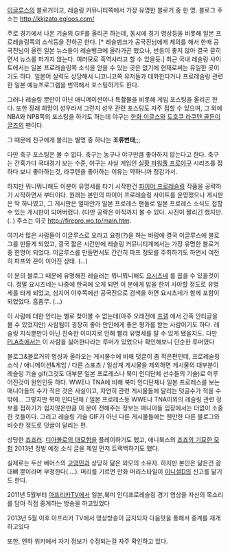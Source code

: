 [[이글루스]]의 블로거이고, 레슬링 커뮤니티쪽에서 가장 유명한 블로거 중 한 명.
블로그 주소는 [[http://kkjzato.egloos.com/]]

주로 경기에서 나온 기술의 GIF를 올리곤 하는데, 동시에 경기 영상등을 비롯해 일본 프로레슬링쪽의 소식등을 전하곤 한다. [* 레슬뱅크가 공국진님에게 제의를 해서 한때 공국진님이 올린 일본 뉴스들이 레슬뱅크에 올라가곤 했으나, 반응이 좋지 않아 결국 묻히면서 뉴스를 퍼가지 않는다. 여러모로 흑역사라고 할 수 있을듯.] 최근 국내 레슬링 사이트에서는 일본 프로레슬링쪽 소식을 얻을 수 있는 곳은 없기에 현재로써는 유일한 곳이기도 하다. 일본어 실력도 상당해서 니코니코쪽 유저들과 대화한다거나 프로레슬링 관련한 일본 예능프로그램을 번역해서 포스팅하기도 한다.

그러나 레슬링 뿐만이 아닌 애니메이션이나 특촬물을 비롯해 게임 포스팅을 올리곤 한다. 또한 장래 희망이 성우라서 그런지 성우 관련 포스팅도 자주 접할 수 있으며, 그 외에 NBA와 NPB쪽의 포스팅을 하기도 하는데 야구는 [[한화 이글스]]와 [[도호쿠 라쿠텐 골든이글즈]]의 팬이다.

그 때문에 친구에게 불리는 별명 중 하나는 '''조류변태''';;;

다만 축구 포스팅은 볼 수 없다. 축구는 농구나 야구만큼 좋아하지 않는다고 한다.
축구는 간혹가다 국대경기 보는 수준, 야구는 사실 게임인 [[실황 파워풀 프로야구]] 시리즈를 접하다 보니 좋아하는것, 라쿠텐을 좋아하는 이유는 약하니까 정감가서.

하지만 뭐니뭐니해도 이분이 유명세를 타기 시작한건 [[파이어 프로레슬링]] 작품을 공략하기 시작하면서 부터이다. 원래는 본인의 파이어 프로레슬링 사이트를 운영했으나 게시판은 딱 하나였고, 그 게시판은 얼마안가 일본 프로레스 팬들로 일본 프로레스 소식도 접할 수 있는 게시판이 되어버렸다. (다만 공략은 아직까지 볼 수 있다. 사진이 짤리긴 했지만.(..) 주소는 이곳 [[http://firepro.wo.to/main.htm]].

여기서 많은 사람들이 이글루스로 오라고 요청(?)을 하는 바람에 결국 이글루스에 블로그를 만들게 되었고, 결국 짧은 시간만에 레슬링 커뮤니티계에서는 가장 유명한 블로거 중 한명이 되었다. 이글루스를 만들면서도 간간히 파프 정모를 주최하기도 하면서 여전히 파프와 끈이 이어진 상태. (...)

이 분의 블로그 때문에 유명해진 레슬러는 뭐니뭐니해도 [[요시츠네]] 를 꼽을 수 있을것이다. 정말 요시츠네는 나중에 한국에 오게 되면 이 분에게 밥을 한끼 사야할 정도로 유명세를 타게 되었고, 심지어 야후쪽에선 공국진으로 검색을 하면 요시츠네가 함께 포함이 되었었다. 흠좀무. (...)

이 사람에 대한 안티는 별로 찾아볼 수 없는데(아주 오래전에 [[프갤]] 에서 간혹 안티글을 볼 수 있었지만) 사람됨이 굉장히 좋아 만인에게 좋은 평가를 받는 사람이기도 하다. 레슬링 지식뿐만이 아닌 친숙한 이미지로 인해 빨리 유명세를 탈 수 있게 됐을지도. 다만 [[PLA]]측에서는 이 사람을 싫어한다라는 루머가 있었으나 확인해보니 단순한 루머였다


블로그&블로거의 명성과 올라오는 게시물수에 비해 덧글이 좀 적은편인데, 프로레슬링 소식 / 애니메이션&게임 / 다른 스포츠 / 일상계 게시물을 제외하면 게시물의 대부분이 레슬링 기술 gif(그것도 대부분 일본 프로레스나 북미 인디단체 선수들의 기술)로 이루어진것이 원인인듯 하다. WWE나 TNA에 비해 북미 인디단체나 일본 프로레스를 보는 매니아들의 수가 적은 것은 사실이고, 자연히 관련 게시물들에 달리는 덧글수가 적을 수 밖에... 그렇지만 북미 인디단체 / 일본 프로레스등 WWE나 TNA이외의 레슬링 관련 정보를 접하기가 쉽지않은만큼 이 분이 전해주는 정보는 매니아들 입장에서는 더없이 소중한 것들이다. 그리고 레슬링 기술 GIF가 아닌 다른 게시물들에는 웬만한 다른 블로그와 비슷한 정도로 덧글이 달리는 편.

상당한 [[죠죠러]]. [[디아볼로의 대모험]]을 플레이하기도 했고, 애니북스의 [[죠죠의 기묘한 모험]] 2013년 정발 예정 소식 글을 제일 먼저 트랙백하기도 했다.

실제로는 두산 베어스의 [[고영민]]과 상당히 닮은 외모의 소유자. 하지만 본인은 닮은건 광대뼈 뿐이라며 부정한다(....). 머리를 기르면 만화 머리스타일이 [[이니셜D]]의 신고를 닮기도 한다.

2011년 5월부터 [[아프리카TV]]에서 일본,북미 인디프로레슬링 경기 영상을 자신의 목소리를 담아 직접 중계하는 방송을 하고있었다

2013년 5월 이후 아프리카 TV에서 영상방송이 금지되자 다음팟을 통해서 중계를 재개하고있다

또한, 엔하 위키에서 자기 정보가 수정되는걸 자주 확인하고 있다.
